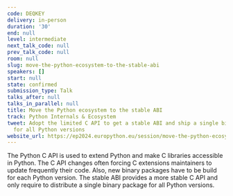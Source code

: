 ```yaml
---
code: DEQKEY
delivery: in-person
duration: '30'
end: null
level: intermediate
next_talk_code: null
prev_talk_code: null
room: null
slug: move-the-python-ecosystem-to-the-stable-abi
speakers: []
start: null
state: confirmed
submission_type: Talk
talks_after: null
talks_in_parallel: null
title: Move the Python ecosystem to the stable ABI
track: Python Internals & Ecosystem
tweet: Adopt the limited C API to get a stable ABI and ship a single binary package
  for all Python versions
website_url: https://ep2024.europython.eu/session/move-the-python-ecosystem-to-the-stable-abi
---
```


The Python C API is used to extend Python and make C libraries accessible in Python. The C API changes often forcing C extensions maintainers to update frequently their code. Also, new binary packages have to be build for each Python version. The stable ABI provides a more stable C API and only require to distribute a single binary package for all Python versions.

